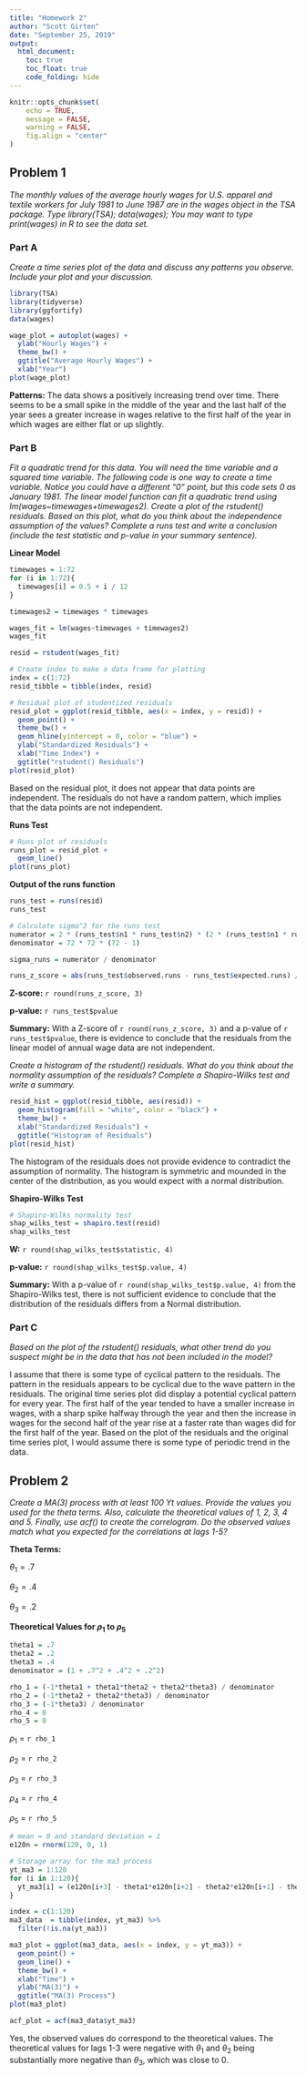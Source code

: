 ```yaml
---
title: "Homework 2"
author: "Scott Girten"
date: "September 25, 2019"
output:
  html_document:
    toc: true
    toc_float: true
    code_folding: hide  
---
```


```r
knitr::opts_chunk$set(
	echo = TRUE,
	message = FALSE,
	warning = FALSE,
	fig.align = "center"
)
```

## Problem 1

*The monthly values of the average hourly wages for U.S. apparel and textile workers for July 1981 to June 1987 are in the wages object in the TSA package.  Type library(TSA); data(wages); You may want to type print(wages) in R to see the data set.*

### Part A

*Create a time series plot of the data and discuss any patterns you observe. Include your plot and your discussion.*

```r
library(TSA)
library(tidyverse)
library(ggfortify)
data(wages)

wage_plot = autoplot(wages) + 
  ylab("Hourly Wages") +
  theme_bw() + 
  ggtitle("Average Hourly Wages") + 
  xlab("Year")
plot(wage_plot)


```

**Patterns:** The data shows a positively increasing trend over time.  There seems to be a small spike in the middle of the year and the last half of the year sees a greater increase in wages relative to the first half of the year in which wages are either flat or up slightly. 

### Part B

*Fit a quadratic trend for this data. You will need the time variable and a squared time variable.  The following code is one way to create a time variable.  Notice you could have a different "0" point, but this code sets 0 as January 1981.  The linear model function can fit a quadratic trend using lm(wages~timewages+timewages2).  Create a plot of the rstudent() residuals.  Based on this plot, what do you think about the independence assumption of the values?  Complete a runs test and write a conclusion (include the test statistic and p-value in your summary sentence). *


**Linear Model**

```r

timewages = 1:72
for (i in 1:72){
  timewages[i] = 0.5 + i / 12
}

timewages2 = timewages * timewages

wages_fit = lm(wages~timewages + timewages2)
wages_fit
```



```r

resid = rstudent(wages_fit)

# Create index to make a data frame for plotting
index = c(1:72)
resid_tibble = tibble(index, resid)

# Residual plot of studentized residuals
resid_plot = ggplot(resid_tibble, aes(x = index, y = resid)) + 
  geom_point() + 
  theme_bw() + 
  geom_hline(yintercept = 0, color = "blue") + 
  ylab("Standardized Residuals") + 
  xlab("Time Index") + 
  ggtitle("rstudent() Residuals")
plot(resid_plot)


```

Based on the residual plot, it does not appear that data points are independent.  The residuals do not have a random pattern, which implies that the data points are not independent.

**Runs Test**

```r

# Runs plot of residuals
runs_plot = resid_plot + 
  geom_line()
plot(runs_plot)
```

**Output of the runs function**

```r

runs_test = runs(resid)
runs_test
```

```r
# Calculate sigma^2 for the runs test
numerator = 2 * (runs_test$n1 * runs_test$n2) * (2 * (runs_test$n1 * runs_test$n2) - 72)
denominator = 72 * 72 * (72 - 1)

sigma_runs = numerator / denominator

runs_z_score = abs(runs_test$observed.runs - runs_test$expected.runs) / sigma_runs
```

**Z-score:** `r round(runs_z_score, 3)`

**p-value:** `r runs_test$pvalue`

**Summary:** With a Z-score of `r round(runs_z_score, 3)` and a p-value of `r runs_test$pvalue`, there is evidence to conclude that the residuals from the linear model of annual wage data are not independent. 

*Create a histogram of the rstudent() residuals.  What do you think about the normality assumption of the residuals? Complete a Shapiro-Wilks test and write a summary. * 

```r

resid_hist = ggplot(resid_tibble, aes(resid)) + 
  geom_histogram(fill = "white", color = "black") +
  theme_bw() + 
  xlab("Standardized Residuals") + 
  ggtitle("Histogram of Residuals")
plot(resid_hist)

```

The histogram of the residuals does not provide evidence to contradict the assumption of normality.  The histogram is symmetric and mounded in the center of the distribution, as you would expect with a normal distribution.

**Shapiro-Wilks Test**

```r
# Shapiro-Wilks normality test
shap_wilks_test = shapiro.test(resid)
shap_wilks_test

```

**W:** `r round(shap_wilks_test$statistic, 4)`

**p-value:** `r round(shap_wilks_test$p.value, 4)` 

**Summary:** With a p-value of `r round(shap_wilks_test$p.value, 4)` from the Shapiro-Wilks test, there is not sufficient evidence to conclude that the distribution of the residuals differs from a Normal distribution.

### Part C

*Based on the plot of the rstudent() residuals, what other trend do you suspect might be in the data that has not been included in the model? *

I assume that there is some type of cyclical pattern to the residuals.  The pattern in the residuals appears to be cyclical due to the wave pattern in the residuals.  The original time series plot did display a potential cyclical pattern for every year.  The first half of the year tended to have a smaller increase in wages, with a sharp spike halfway through the year and then the increase in wages for the second half of the year rise at a faster rate than wages did for the first half of the year.  Based on the plot of the residuals and the original time series plot, I would assume there is some type of periodic trend in the data.

## Problem 2

*Create a MA(3) process with at least 100 Yt values.  Provide the values you used for the theta terms.  Also, calculate the theoretical values of 1, 2, 3, 4 and 5. Finally, use acf() to create the correlogram.  Do the observed values match what you expected for the correlations at lags 1-5? *

**Theta Terms:**

$\theta_1 = .7$

$\theta_2 = .4$

$\theta_3 = .2$

**Theoretical Values for $\rho_1$ to $\rho_5$**

```r
theta1 = .7
theta2 = .2
theta3 = .4
denominator = (1 + .7^2 + .4^2 + .2^2)

rho_1 = (-1*theta1 + theta1*theta2 + theta2*theta3) / denominator
rho_2 = (-1*theta2 + theta2*theta3) / denominator
rho_3 = (-1*theta3) / denominator
rho_4 = 0
rho_5 = 0

```

$\rho_1$ = `r rho_1`

$\rho_2$ = `r rho_2`

$\rho_3$ = `r rho_3`

$\rho_4$ = `r rho_4`

$\rho_5$ = `r rho_5`

```r
# mean = 0 and standard deviation = 1
e120n = rnorm(120, 0, 1)

# Storage array for the ma3 process
yt_ma3 = 1:120
for (i in 1:120){
  yt_ma3[i] = (e120n[i+3] - theta1*e120n[i+2] - theta2*e120n[i+1] - theta3*e120n[i])
}

index = c(1:120)
ma3_data  = tibble(index, yt_ma3) %>% 
  filter(!is.na(yt_ma3))

ma3_plot = ggplot(ma3_data, aes(x = index, y = yt_ma3)) +
  geom_point() + 
  geom_line() + 
  theme_bw() + 
  xlab("Time") + 
  ylab("MA(3)") + 
  ggtitle("MA(3) Process")
plot(ma3_plot)
```

```r
acf_plot = acf(ma3_data$yt_ma3)

```

Yes, the observed values do correspond to the theoretical values.  The theoretical values for lags 1-3 were negative with $\theta_1$ and $\theta_2$ being substantially more negative than $\theta_3$, which was close to 0.   
